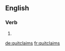==English==

===Verb===
{{head|en}}

# {{en-third-person singular of|quitclaim}}

[[de:quitclaims]]
[[fr:quitclaims]]